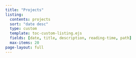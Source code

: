 ```yaml
---
title: "Projects"
listing:
  contents: projects
  sort: "date desc"
  type: custom
  template: toc-custom-listing.ejs
  fields: [date, title, description, reading-time, path]
  max-items: 20
page-layout: full
---
```


<style>
.quarto-title, .quarto-title-block {
  display: none !important;
}
</style>